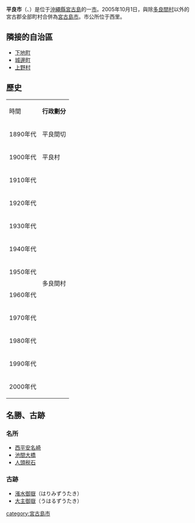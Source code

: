 {{日本都市 (廢除)
| 自治體名 = 平良市
| 日文原名 = 平良市
| 平假名 = ひららし
| 羅馬字拼音 = Hirara-shi
| 地圖 = 
| 廢除時間 = 2005年10月1日
| 廢除理由 = 新設合併
| 廢除時處置 ='''平良市'''、[[城邊町_(沖繩縣)|城邊町]]、[[下地町|下地町]]、[[上野村_(沖繩縣)|上野村]]、[[伊良部町|伊良部町]]<br>→ [[宮古島市|宮古島市]]|
| 現在市 = [[宮古島市|宮古島市]]
| 都道府縣 = 沖繩縣
| 支廳 = 
| 編號 = 47206-9
| 自治體 =[[下地町|下地町]]、[[城邊町_(沖繩縣)|城邊町]]、[[上野村_(沖繩縣)|上野村]]
| 面積 = 64.6
| 邊界未定 = 
| 人口 = 33,704
| 人口密度 = 
| 統計時間 = 2000年10月1日
| 經度 = 
| 緯度 = 
| 樹 = 
| 花 = 
| 鳥 = 
| 其他象徵物 = 
| 其他象徵 = 
| 郵遞區號 = 906-8501
| 所在地 = 平良市字西里186
| 電話號碼 = 980-72-3751
| 外部連結 = 
| 註記 = 
|}}
'''平良市'''（{{jpn|j=平良市|hg=ひららし|rm=Hirara shi|f=y}}、{{ryu|r=平良|kn=フィララ|rm=Hwirara}}）是位于[[沖繩縣|沖繩縣]][[宮古島|宮古島]]的一[[市|市]]。2005年10月1日，與除[[多良間村|多良間村]]以外的宮古郡全部町村合併為[[宮古島市|宮古島市]]。市公所位于西里。

==隣接的自治區==
*[[下地町|下地町]]
*[[城邊町_(沖繩縣)|城邊町]]
*[[上野村_(沖繩縣)|上野村]]

==歷史==
{| align=center border=1 cellspacing=0
|-align=center
|時間
|colspan=6|'''行政劃分'''
|-align=center
|1890年代
|bgcolor=#9ff colspan=2|平良間切
|砂川間切
|伊良部島
|colspan=2|下地間切
|-align=center
|1900年代
|bgcolor=#9ff colspan=2|平良村
|rowspan=4|城邊村
|rowspan=8|伊良部村
|colspan=2 rowspan=4|下地村
|-align=center
|1910年代
|rowspan=10|多良間村
|bgcolor=#9ff |  平良村
|-align=center
|1920年代
|bgcolor=#6cf rowspan=2|平良町
|-align=center
|1930年代
|-align=center
|1940年代
|bgcolor=#cfc rowspan=6|平良市
|rowspan=6|城邊町
|下地村
|rowspan=6|上野村
|-align=center
|1950年代
|rowspan=5|下地町
|-align=center
|1960年代
|-align=center
|1970年代
|-align=center
|1980年代
|rowspan=2|伊良部町
|-align=center
|1990年代
|-align=center
|2000年代
| colspan=5|宮古島市
|}

== 名勝、古跡 ==
=== 名所 ===
* [[西平安名崎|西平安名崎]]
* [[池間大橋|池間大橋]]
* [[人頭税石|人頭税石]]

=== 古跡 ===
* [[漲水御嶽|漲水御嶽]]（はりみずうたき）
* [[大主御嶽|大主御嶽]]（うはるずうたき）

{{沖繩縣}}
{{Authority control}}
{{日本地理小作品}}

[[category:宮古島市|category:宮古島市]]